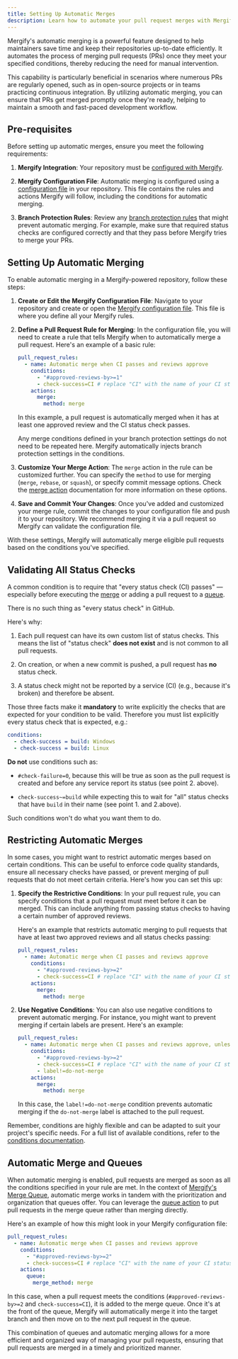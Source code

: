 ```yaml
---
title: Setting Up Automatic Merges
description: Learn how to automate your pull request merges with Mergify.
---
```



Mergify's automatic merging is a powerful feature designed to help maintainers
save time and keep their repositories up-to-date efficiently. It automates the
process of merging pull requests (PRs) once they meet your specified
conditions, thereby reducing the need for manual intervention.

This capability is particularly beneficial in scenarios where numerous PRs are
regularly opened, such as in open-source projects or in teams practicing
continuous integration. By utilizing automatic merging, you can ensure that PRs
get merged promptly once they're ready, helping to maintain a smooth and
fast-paced development workflow.

## Pre-requisites

Before setting up automatic merges, ensure you meet the following requirements:

1. **Mergify Integration**: Your repository must be [configured with
   Mergify](/getting-started).

2. **Mergify Configuration File**: Automatic merging is configured using a
   [configuration file](/configuration/file-format) in your repository. This
   file contains the rules and actions Mergify will follow, including the
   conditions for automatic merging.

3. **Branch Protection Rules**: Review any [branch protection
   rules](https://docs.github.com/en/repositories/configuring-branches-and-merges-in-your-repository/managing-protected-branches/about-protected-branches)
   that might prevent automatic merging. For example, make sure that required
   status checks are configured correctly and that they pass before Mergify
   tries to merge your PRs.

## Setting Up Automatic Merging

To enable automatic merging in a Mergify-powered repository, follow these
steps:

1. **Create or Edit the Mergify Configuration File**: Navigate to your
   repository and create or open the [Mergify configuration
   file](/configuration/file-format). This file is where you define all your
   Mergify rules.

2. **Define a Pull Request Rule for Merging**: In the configuration file, you
   will need to create a rule that tells Mergify when to automatically merge a
   pull request. Here's an example of a basic rule:

   ```yaml
   pull_request_rules:
     - name: Automatic merge when CI passes and reviews approve
       conditions:
         - "#approved-reviews-by>=1"
         - check-success=CI # replace "CI" with the name of your CI status check
       actions:
         merge:
           method: merge
   ```

   In this example, a pull request is automatically merged when it has at
   least one approved review and the CI status check passes.

   <Info>
     Any merge conditions defined in your branch protection settings do not need
     to be repeated here. Mergify automatically injects branch protection
     settings in the conditions.
   </Info>

3. **Customize Your Merge Action**: The `merge` action in the rule can be
   customized further. You can specify the `method` to use for merging
   (`merge`, `rebase`, or `squash`), or specify commit message options. Check
   the [merge action](/workflow/actions/merge/) documentation for more
   information on these options.

4. **Save and Commit Your Changes**: Once you've added and customized your
   merge rule, commit the changes to your configuration file and push it to
   your repository. We recommend merging it via a pull request so Mergify can
   validate the configuration file.

With these settings, Mergify will automatically merge eligible pull requests
based on the conditions you've specified.

## Validating All Status Checks

A common condition is to require that "every status check (CI) passes" —
especially before executing the [merge](/workflow/actions/merge) or adding a
pull request to a [queue](/merge-queue/lifecycle).

<Danger>
There is no such thing as "every status check" in GitHub.
</Danger>

Here's why:

1. Each pull request can have its own custom list of status checks. This means
   the list of "status check" **does not exist** and is not common to all pull
   requests.

2. On creation, or when a new commit is pushed, a pull request has **no**
   status check.

3. A status check might not be reported by a service (CI) (e.g., because it's
   broken) and therefore be absent.

Those three facts make it **mandatory** to write explicitly the checks that are
expected for your condition to be valid. Therefore you must list explicitly
every status check that is expected, e.g.:

```yaml
conditions:
  - check-success = build: Windows
  - check-success = build: Linux
```

**Do not** use conditions such as:

- `#check-failure=0`, because this will be true as soon as the pull request is
  created and before any service report its status (see point 2. above).

- `check-success~=build` while expecting this to wait for "all" status checks
  that have `build` in their name (see point 1. and 2.above).

Such conditions won't do what you want them to do.

## Restricting Automatic Merges

In some cases, you might want to restrict automatic merges based on certain
conditions. This can be useful to enforce code quality standards, ensure all
necessary checks have passed, or prevent merging of pull requests that do not
meet certain criteria. Here's how you can set this up:

1. **Specify the Restrictive Conditions**: In your pull request rule, you can
   specify conditions that a pull request must meet before it can be merged.
   This can include anything from passing status checks to having a certain
   number of approved reviews.

   Here's an example that restricts automatic merging to pull requests that
   have at least two approved reviews and all status checks passing:

   ```yaml
   pull_request_rules:
     - name: Automatic merge when CI passes and reviews approve
       conditions:
         - "#approved-reviews-by>=2"
         - check-success=CI # replace "CI" with the name of your CI status check
       actions:
         merge:
           method: merge
   ```

2. **Use Negative Conditions**: You can also use negative conditions to prevent
   automatic merging. For instance, you might want to prevent merging if
   certain labels are present. Here's an example:

   ```yaml
   pull_request_rules:
     - name: Automatic merge when CI passes and reviews approve, unless 'do-not-merge' label is present
       conditions:
         - "#approved-reviews-by>=2"
         - check-success=CI # replace "CI" with the name of your CI status check
         - label!=do-not-merge
       actions:
         merge:
           method: merge
   ```

   In this case, the `label!=do-not-merge` condition prevents automatic
   merging if the `do-not-merge` label is attached to the pull request.

Remember, conditions are highly flexible and can be adapted to suit your
project's specific needs. For a full list of available conditions, refer to the
[conditions documentation](/configuration/conditions).

## Automatic Merge and Queues

When automatic merging is enabled, pull requests are merged as soon as all the
conditions specified in your rule are met. In the context of [Mergify's Merge
Queue](/merge-queue/intro), automatic merge works in tandem with the
prioritization and organization that queues offer. You can leverage the [queue
action](/workflow/actions/queue) to put pull requests in the merge queue rather
than merging directly.

Here's an example of how this might look in your Mergify configuration file:

```yaml
pull_request_rules:
  - name: Automatic merge when CI passes and reviews approve
    conditions:
      - "#approved-reviews-by>=2"
      - check-success=CI # replace "CI" with the name of your CI status check
    actions:
      queue:
        merge_method: merge
```

In this case, when a pull request meets the conditions
(`#approved-reviews-by>=2` and `check-success=CI`), it is added to the merge
queue. Once it's at the front of the queue, Mergify will automatically merge it
into the target branch and then move on to the next pull request in the queue.

This combination of queues and automatic merging allows for a more efficient
and organized way of managing your pull requests, ensuring that pull requests
are merged in a timely and prioritized manner.
